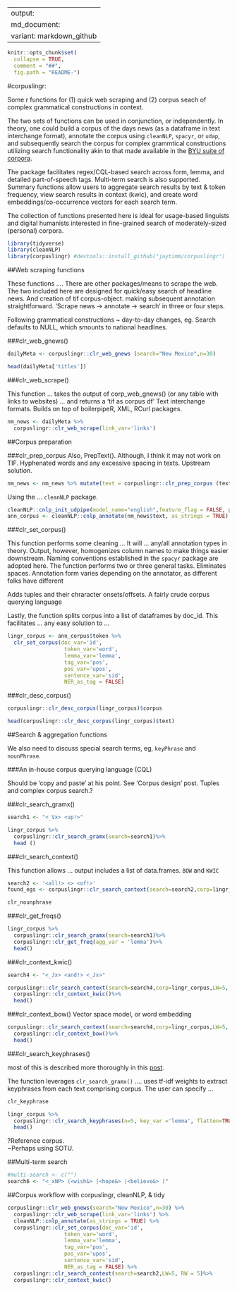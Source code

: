 
---
output:
  md_document:
    variant: markdown_github
---

```r
knitr::opts_chunk$set(
  collapse = TRUE,
  comment = "##",
  fig.path = "README-")
```

#corpuslingr: 

Some r functions for (1) quick web scraping and (2) corpus seach of complex grammatical constructions in context. 

The two sets of functions can be used in conjunction, or independently.  In theory, one could build a corpus of the days news (as a dataframe in text interchange format), annotate the corpus using `cleanNLP`, `spacyr`, or `udap`, and subsequently search the corpus for complex grammtical constructions utilizing search functionality akin to that made available in the [BYU suite of corpora]().

The package facilitates regex/CQL-based search across form, lemma, and detailed part-of-speech tags. Multi-term search is also supported.  Summary functions allow users to aggregate search results by text & token frequency, view search results in context (kwic), and create word embeddings/co-occurrence vectors for each search term. 

The collection of functions presented here is ideal for usage-based linguists and digital humanists interested in fine-grained search of moderately-sized (personal) corpora.

```r
library(tidyverse)
library(cleanNLP)
library(corpuslingr) #devtools::install_github("jaytimm/corpuslingr")
```


##Web scraping functions

These functions .... There are other packages/means to scrape the web.  The two included here are designed for quick/easy search of headline news. And creation of tif corpus-object.  making subsequent annotation straightforward.  'Scrape news -> annotate -> search' in three or four steps.

Following grammatical constructions ~ day-to-day changes, eg. Search defaults to NULL, which smounts to national headlines.

###clr_web_gnews()
```r
dailyMeta <- corpuslingr::clr_web_gnews (search="New Mexico",n=30)

head(dailyMeta['titles'])
```


###clr_web_scrape()

This function ... takes the output of corp_web_gnews() (or any table with links to websites) ... and returns a 'tif as corpus df'
Text interchange formats.  Builds on top of boilerpipeR, XML, RCurl packages.

```r
nm_news <- dailyMeta %>% 
  corpuslingr::clr_web_scrape(link_var='links')
```


##Corpus preparation

###clr_prep_corpus
Also, PrepText(). Although, I think it may not work on TIF.
Hyphenated words and any excessive spacing in texts. Upstream solution.

```r
nm_news <- nm_news %>% mutate(text = corpuslingr::clr_prep_corpus (text, hyphenate = TRUE))
```


Using the ... `cleanNLP` package. 
```r
cleanNLP::cnlp_init_udpipe(model_name="english",feature_flag = FALSE, parser = "none") 
ann_corpus <- cleanNLP::cnlp_annotate(nm_news$text, as_strings = TRUE) 
```


###clr_set_corpus()

This function performs some cleaning ... It will ... any/all annotation types in theory.  Output, however, homogenizes column names to make things easier downstream. Naming conventions established in the `spacyr` package are adopted here.  The function performs two or three general tasks. Eliminates spaces.  Annotation form varies depending on the annotator, as different folks have different 

Adds tuples and their chraracter onsets/offsets. A fairly crude corpus querying language  

Lastly, the function splits corpus into a list of dataframes by doc_id.  This facilitates ... any easy solution to ...


```r
lingr_corpus <- ann_corpus$token %>%
  clr_set_corpus(doc_var='id', 
                  token_var='word', 
                  lemma_var='lemma', 
                  tag_var='pos', 
                  pos_var='upos',
                  sentence_var='sid',
                  NER_as_tag = FALSE)
```


###clr_desc_corpus() 

```r
corpuslingr::clr_desc_corpus(lingr_corpus)$corpus
```
```r
head(corpuslingr::clr_desc_corpus(lingr_corpus)$text)
```



##Search & aggregation functions

We also need to discuss special search terms, eg, `keyPhrase` and `nounPhrase`.  


###An in-house corpus querying language (CQL)

Should be 'copy and paste' at his point. See 'Corpus design' post. Tuples and complex corpus search.?

###clr_search_gramx()
```r
search1 <- "<_Vx> <up!>"

lingr_corpus %>%
  corpuslingr::clr_search_gramx(search=search1)%>%
  head ()
```

###clr_search_context()

This function allows ... output includes a list of data.frames.  `BOW` and `KWIC`

```r
search2 <- '<all!> <> <of!>'
found_egs <- corpuslingr::clr_search_context(search=search2,corp=lingr_corpus,LW=5, RW = 5)
```



```r
clr_nounphrase
```


###clr_get_freqs()
```r
lingr_corpus %>%
  corpuslingr::clr_search_gramx(search=search1)%>%
  corpuslingr::clr_get_freq(agg_var = 'lemma')%>%
  head()
```


###clr_context_kwic()
```r
search4 <- "<_Jx> <and!> <_Jx>"

corpuslingr::clr_search_context(search=search4,corp=lingr_corpus,LW=5, RW = 5)%>%
  corpuslingr::clr_context_kwic()%>%
  head()
```


###clr_context_bow()
Vector space model, or word embedding
```r
corpuslingr::clr_search_context(search=search4,corp=lingr_corpus,LW=5, RW = 5)%>%
  corpuslingr::clr_context_bow()%>%
  head()
```


###clr_search_keyphrases()

most of this is described more thoroughly in this [post](https://www.jtimm.net/blog/keyphrase-extraction-from-a-corpus-of-texts/).

The function leverages `clr_search_gramx()` .... uses tf-idf weights to extract keyphrases from each text comprising corpus.  The user can specify ... 

```r
clr_keyphrase
```



```r
lingr_corpus %>%
  corpuslingr::clr_search_keyphrases(n=5, key_var ='lemma', flatten=TRUE,jitter=TRUE)%>%
  head()
```

?Reference corpus.  
~Perhaps using SOTU.

##Multi-term search

```r
#multi-search <- c("")
search6 <- "<_xNP> (<wish&> |<hope&> |<believe&> )"
```


##Corpus workflow with corpuslingr, cleanNLP, & tidy

```r
corpuslingr::clr_web_gnews(search="New Mexico",n=30) %>%
  corpuslingr::clr_web_scrape(link_var='links') %>%
  cleanNLP::cnlp_annotate(as_strings = TRUE) %>%
  corpuslingr::clr_set_corpus(doc_var='id', 
                  token_var='word', 
                  lemma_var='lemma', 
                  tag_var='pos', 
                  pos_var='upos',
                  sentence_var='sid',
                  NER_as_tag = FALSE) %>%
  corpuslingr::clr_search_context(search=search2,LW=5, RW = 5)%>%
  corpuslingr::clr_context_kwic()
```



